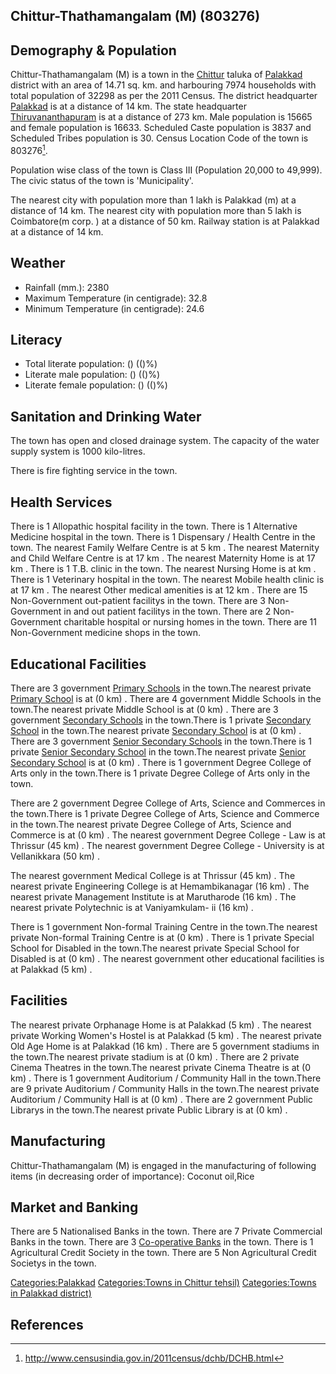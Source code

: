 {{Infobox settlement
| name=Chittur-Thathamangalam (M)
| native_name=
| native_name_lang=
| other_name=
| nickname=
| settlement_type=Town
| image_skyline=
| image_alt=
| image_caption=
| pushpin_map=India Kerala
| pushpin_label_position=right
| pushpin_map_alt=
| pushpin_map_caption=Location in Kerala, India
| latd=
| latm=
| lats=
| latNS=
| longd=
| longm=
| longs=
| longEW=
| coordinates_display=inline,title
| subdivision_type=Country
| subdivision_name={{flag|India}}
| subdivision_type1=[[States and territories of India|State]]
| subdivision_name1=Kerala 
| subdivision_type2=[[List of districts of India|District]]
| subdivision_name2=Palakkad
| subdivision_type3=Tahsil
| subdivision_name3=Chittur
| website=
| established_title=<!-- Established -->
| established_date=
| founder=
| named_for=
| government_type=
| governing_body=
| unit_pref=Metric
| area_footnotes=
| area_rank=
| area_total_km2=14.71
| elevation_footnotes=
| elevation_m=
| population_total=32298
| population_as_of=2011
| population_rank=
| population_density_km2=2195
| population_demonym=
| population_footnotes=
| demographics_type1=Languages=
| demographics1_title1=Official=
| demographics1_info1=[[Malayalam language|Malayalam]]
| timezone1=[[Indian Standard Time|IST]]
| utc_offset1==+5:30
| postal_code_type=[[Postal Index Number|PIN]]
| postal_code=
| area_code_type=Telephone code
| area_code=
| registration_plate=
| blank1_name_sec1=Nearest city
| blank1_info_sec1=[[Palakkad (m)]]
| blank2_name_sec1=[[Human sex ratio|Sex ratio]]
| blank2_info_sec1=1061
| blank3_name_sec1=Literacy
| blank3_info_sec1=()%
| blank1_name_sec2=[[2011 Census of India|2011 census]] code
| blank1_info_sec2=803276
| footnotes=
}}

== Chittur-Thathamangalam (M) (803276) ==

== Demography & Population ==

Chittur-Thathamangalam (M) is a town in the [[Chittur]] taluka of [[Palakkad]] district with an area of 14.71 sq. km. and harbouring 7974 households with total population of 32298 as per the 2011 Census. The district headquarter [[Palakkad]] is at a distance of 14 km. The state headquarter [[Thiruvananthapuram]] is at a distance of 273 km. Male population is 15665 and female population is 16633. Scheduled Caste population is 3837 and Scheduled Tribes population is 30. Census Location Code of the town is 803276<ref>http://www.censusindia.gov.in/2011census/dchb/DCHB.html</ref>.

Population wise class of the town is Class III (Population 20,000 to 49,999).
The civic status of the town is 'Municipality'.

The nearest city with population more than 1 lakh is Palakkad (m) at a distance of 14 km. The nearest city with population more than 5 lakh is Coimbatore(m corp. )  at a distance of 50 km. Railway station is at Palakkad at a distance of 14 km.


== Weather ==  
* Rainfall (mm.): 2380 
* Maximum Temperature (in centigrade): 32.8
* Minimum Temperature (in centigrade): 24.6


== Literacy ==  
* Total literate population: () (()%)
* Literate male population: () (()%)
* Literate female population: () (()%)


== Sanitation and Drinking Water ==  
The town has open and closed drainage system.
The capacity of the water supply system is 1000 kilo-litres.

There is fire fighting service in the town.


== Health Services ==
There is 1 Allopathic hospital facility in the town.
There is 1 Alternative Medicine hospital in the town.
There is 1 Dispensary / Health Centre in the town.
The nearest Family Welfare Centre is at 5 km .
The nearest Maternity and Child Welfare Centre is at 17 km .
The nearest Maternity Home is at 17 km .
There is 1 T.B. clinic in the town.
The nearest Nursing Home is at  km .
There is 1 Veterinary hospital in the town.
The nearest Mobile health clinic is at 17 km .
The nearest Other medical amenities is at 12 km .
There are 15 Non-Government out-patient facilitys in the town.
There are 3 Non-Government in and out patient facilitys in the town.
There are 2 Non-Government charitable hospital or nursing homes in the town.
There are 11 Non-Government medicine shops in the town.


== Educational Facilities ==
There are 3 government [[Primary School]]s in the town.The nearest private [[Primary School]] is at  (0 km) .
There are 4 government Middle Schools in the town.The nearest private Middle School is at  (0 km) .
There are 3 government [[Secondary School]]s in the town.There is 1 private [[Secondary School]] in the town.The nearest private [[Secondary School]] is at  (0 km) .
There are 3 government [[Senior Secondary School]]s in the town.There is 1 private [[Senior Secondary School]] in the town.The nearest private [[Senior Secondary School]] is at  (0 km) .
There is 1 government Degree College of Arts only in the town.There is 1 private Degree College of Arts only in the town. 
 
 
 
 
There are 2 government Degree College of Arts, Science and Commerces in the town.There is 1 private Degree College of Arts, Science and Commerce in the town.The nearest private Degree College of Arts, Science and Commerce is at  (0 km) .
The nearest government Degree College - Law is at Thrissur (45 km) .
The nearest government Degree College - University is at Vellanikkara (50 km) .
 
The nearest government Medical College is at Thrissur (45 km) .
The nearest private Engineering College is at Hemambikanagar  (16 km) .
The nearest private Management Institute is at Marutharode (16 km) .
The nearest private Polytechnic is at Vaniyamkulam- ii  (16 km) .
 
There is 1 government Non-formal Training Centre in the town.The nearest private Non-formal Training Centre is at  (0 km) .
There is 1 private Special School for Disabled in the town.The nearest private Special School for Disabled is at  (0 km) .
The nearest government other educational facilities is at Palakkad  (5 km) .


== Facilities ==
The nearest private Orphanage Home is at Palakkad (5 km) .
The nearest private Working Women's Hostel is at Palakkad (5 km) .
The nearest private Old Age Home is at Palakkad (16 km) .
There are 5 government stadiums in the town.The nearest private stadium is at  (0 km) .
There are 2 private Cinema Theatres in the town.The nearest private Cinema Theatre is at  (0 km) .
There is 1 government Auditorium / Community Hall in the town.There are 9 private Auditorium / Community Halls in the town.The nearest private Auditorium / Community Hall is at  (0 km) .
There are 2 government Public Librarys in the town.The nearest private Public Library is at  (0 km) .


== Manufacturing ==
Chittur-Thathamangalam (M) is engaged in the manufacturing of following items (in decreasing order of importance): Coconut oil,Rice


== Market and Banking ==
There are 5 Nationalised Banks in the town.
There are 7 Private Commercial Banks in the town.
There are 3 [[Co-operative Bank]]s in the town.
There is 1 Agricultural Credit Society in the town.
There are 5 Non Agricultural Credit Societys in the town.


[[Categories:Palakkad]]
[[Categories:Towns in Chittur tehsil)]]
[[Categories:Towns in Palakkad district)]]


== References ==
{{Reflist}}


